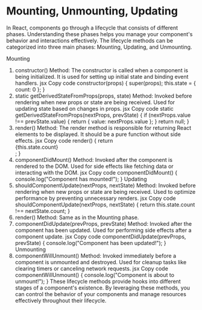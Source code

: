 # Mounting, Unmounting, Updating
In React, components go through a lifecycle that consists of different phases. Understanding these phases helps you manage your component's behavior and interactions effectively. The lifecycle methods can be categorized into three main phases: Mounting, Updating, and Unmounting.

Mounting
1. constructor() Method:
The constructor is called when a component is being initialized.
It is used for setting up initial state and binding event handlers.
jsx
Copy code
constructor(props) {
  super(props);
  this.state = { count: 0 };
}
2. static getDerivedStateFromProps(props, state) Method:
Invoked before rendering when new props or state are being received.
Used for updating state based on changes in props.
jsx
Copy code
static getDerivedStateFromProps(nextProps, prevState) {
  if (nextProps.value !== prevState.value) {
    return { value: nextProps.value };
  }
  return null;
}
3. render() Method:
The render method is responsible for returning React elements to be displayed.
It should be a pure function without side effects.
jsx
Copy code
render() {
  return <div>{this.state.count}</div>;
}
4. componentDidMount() Method:
Invoked after the component is rendered to the DOM.
Used for side effects like fetching data or interacting with the DOM.
jsx
Copy code
componentDidMount() {
  console.log("Component has mounted!");
}
Updating
5. shouldComponentUpdate(nextProps, nextState) Method:
Invoked before rendering when new props or state are being received.
Used to optimize performance by preventing unnecessary renders.
jsx
Copy code
shouldComponentUpdate(nextProps, nextState) {
  return this.state.count !== nextState.count;
}
6. render() Method:
Same as in the Mounting phase.
7. componentDidUpdate(prevProps, prevState) Method:
Invoked after the component has been updated.
Used for performing side effects after a component update.
jsx
Copy code
componentDidUpdate(prevProps, prevState) {
  console.log("Component has been updated!");
}
Unmounting
8. componentWillUnmount() Method:
Invoked immediately before a component is unmounted and destroyed.
Used for cleanup tasks like clearing timers or canceling network requests.
jsx
Copy code
componentWillUnmount() {
  console.log("Component is about to unmount!");
}
These lifecycle methods provide hooks into different stages of a component's existence. By leveraging these methods, you can control the behavior of your components and manage resources effectively throughout their lifecycle.





